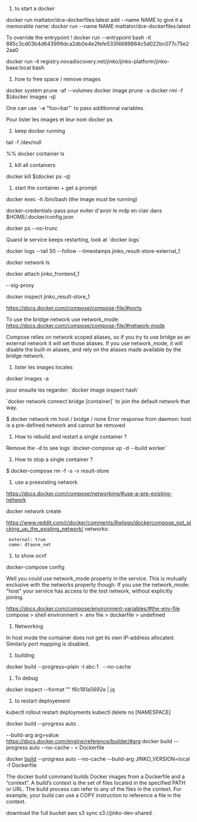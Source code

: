 # to start a docker
docker run mattator/dce-dockerfiles:latest 
add --name NAME to give it a memorable name:
docker run --name NAME mattator/dce-dockerfiles:latest 

To override the entrypoint !
docker run --entrypoint bash -it 885c3cd03b4d643999dca2db0e4e2fefe533f4689864c5d022bc077c75e22aa0

docker run -it registry.novadiscovery.net/jinko/jinko-platform/jinko-base:local bash 

# how to free space / remove images
docker system prune -af --volumes
docker image prune -a
docker rmi -f $(docker images -q)

One can use `-e "foo=bar"` to pass additionnal variables.

Pour lister les images et leur nom
docker ps

# keep docker running

tail -f /dev/null

%% docker container ls

# kill all containers

docker kill $(docker ps -q)


# start the container + get a prompt 

docker exec -it <container name> /bin/bash
(the image must be running)

docker-credentials-pass pour eviter d'avoir le mdp en clair dans $HOME/.docker/config.json

docker ps --no-trunc

Quand le service keeps restarting, look at `docker logs`

docker logs --tail 50 --follow --timestamps jinko_result-store-external_1

docker network ls

docker attach jinko_frontend_1

--sig-proxy

docker inspect jinko_result-store_1

https://docs.docker.com/compose/compose-file/#ports



To use the bridge network use network_mode: https://docs.docker.com/compose/compose-file/#network-mode

Compose relies on network scoped aliases, so if you try to use bridge as an external network it will set those aliases. If you use network_mode, it will disable the built-in aliases, and rely on the aliases made available by the bridge network.

# lister les images locales
docker images -a

pour ensuite les regarder:
`docker image inspect hash`

`docker network connect bridge [container]`
to join the default network that way.

$ docker network rm host / bridge / none
Error response from daemon: host is a pre-defined network and cannot be removed

# How to rebuild and restart a single container ?
Remove the -d to see logs
`docker-compose up -d --build worker`

# How to stop a single container ?
$ docker-compose rm -f -s -v result-store

# use a preexisting network
https://docs.docker.com/compose/networking/#use-a-pre-existing-network

docker network create

https://www.reddit.com/r/docker/comments/8wlggo/dockercompose_not_picking_up_the_existing_network/
networks:
  external: true
  name: dtaone_net

# to show ocnf
docker-compose config

Well you could use network_mode property in the service. This is mutually exclusive with the networks property though. If you use the network_mode: "host" your service has access to the test network, without explicitly joining.

https://docs.docker.com/compose/environment-variables/#the-env-file
compose > shell environment > .env file > dockerfile > undefined

# Networking
In host mode the container does not get its own IP-address allocated. 
Similarly port mapping is disabled.

# building
docker build --progress=plain -t abc:1 . --no-cache

# To debug
docker inspect --format "{{json .State.Health }}" f6c181a5692e | jq

# to restart deployement

kubectl rollout restart deployments
kubectl delete ns [NAMESPACE]

docker build --progress auto .

--build-arg  arg=value https://docs.docker.com/engine/reference/builder/#arg
docker build --progress auto --no-cache - < Dockerfile

docker [[build]] --progress auto --no-cache --build-arg JINKO_VERSION=local  -f Dockerfile


The docker build command builds Docker images from a Dockerfile and a “context”. A build’s context is the set of files located in the specified PATH or URL. The build process can refer to any of the files in the context. For example, your build can use a COPY instruction to reference a file in the context.

download the full bucket aws s3 sync s3://jinko-dev-shared .

